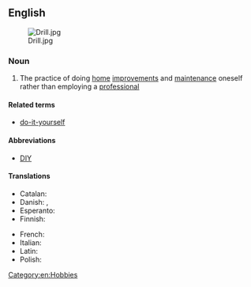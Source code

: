 ==English==
[[Image:Drill.jpg|thumb]]

===Noun===
{{wikipedia}}
{{en-noun|head=[[do]] [[it]] [[yourself]]|-}}

# The practice of doing [[home]] [[improvement]]s and [[maintenance]] oneself rather than employing a [[professional]]

====Related terms====
*[[do-it-yourself]]

====Abbreviations====
* [[DIY]]

====Translations====
{{trans-top|practice of doing home improvements and maintenance oneself}}
* Catalan: {{t+|ca|bricolatge|m}}
* Danish: {{t|da|gør-det-selv|n}}, {{t|da|gør det selv|n}}
* Esperanto: {{t|eo|memfarado}}
* Finnish: {{t|fi|tee se itse}}
{{trans-mid}}
* French: {{t+|fr|bricolage|m}}
* Italian: {{t|it|fai da te|m}}
* Latin: {{t|la|bricolage|m}}
* Polish: {{t+|pl|majsterkowanie|n}}
{{trans-bottom}}

[[Category:en:Hobbies]]
